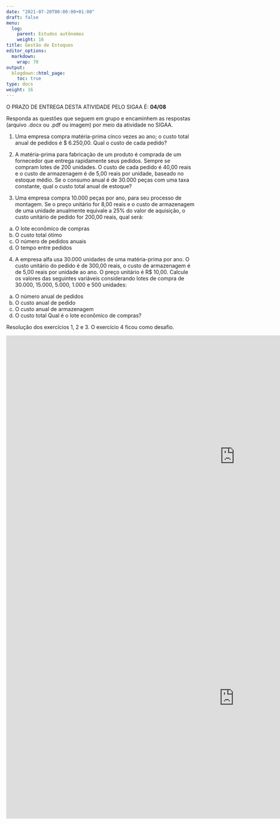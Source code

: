 ---
date: "2021-07-20T00:00:00+01:00"
draft: false
menu:
  log:
    parent: Estudos autônomos
    weight: 16
title: Gestão de Estoques
editor_options: 
  markdown: 
    wrap: 70
output: 
  blogdown::html_page:
    toc: true
type: docs
weight: 16
---

O PRAZO DE ENTREGA DESTA ATIVIDADE PELO SIGAA É: **04/08**

Responda as questões que seguem em grupo e encaminhem as respostas
(arquivo .docx ou .pdf ou imagem) por meio da atividade no SIGAA.

1.  Uma empresa compra matéria-prima cinco vezes ao ano; o custo total
    anual de pedidos é \$ 6.250,00. Qual o custo de cada pedido?

2.  A matéria-prima para fabricação de um produto é comprada de um
    fornecedor que entrega rapidamente seus pedidos. Sempre se compram
    lotes de 200 unidades. O custo de cada pedido é 40,00 reais e o
    custo de armazenagem é de 5,00 reais por unidade, baseado no
    estoque médio. Se o consumo anual é de 30.000 peças com uma taxa
    constante, qual o custo total anual de estoque?

3.  Uma empresa compra 10.000 peças por ano, para seu processo de
    montagem. Se o preço unitário for 8,00 reais e o custo de
    armazenagem de uma unidade anualmente equivale a 25% do valor de
    aquisição, o custo unitário de pedido for 200,00 reais, qual será:

```{=html}
<!-- -->
```
a.  O lote econômico de compras
b.  O custo total ótimo
c.  O número de pedidos anuais
d.  O tempo entre pedidos

```{=html}
<!-- -->
```
4.  A empresa alfa usa 30.000 unidades de uma matéria-prima por ano. O
    custo unitário do pedido é de 300,00 reais, o custo de armazenagem
    é de 5,00 reais por unidade ao ano. O preço unitário é R\$ 10,00.
    Calcule os valores das seguintes variáveis considerando lotes de
    compra de 30.000, 15.000, 5.000, 1.000 e 500 unidades:

```{=html}
<!-- -->
```
a.  O número anual de pedidos
b.  O custo anual de pedido
c.  O custo anual de armazenagem
d.  O custo total Qual é o lote econômico de compras?


Resolução dos exercícios 1, 2 e 3. O exercício 4 ficou como desafio. 

<iframe width="1221" height="645" src="https://www.youtube.com/embed/FbFBSDTM5Pc" title="YouTube video player" frameborder="0" allow="accelerometer; autoplay; clipboard-write; encrypted-media; gyroscope; picture-in-picture" allowfullscreen></iframe>

<iframe width="1218" height="645" src="https://www.youtube.com/embed/dd1Zob4Vrec" title="YouTube video player" frameborder="0" allow="accelerometer; autoplay; clipboard-write; encrypted-media; gyroscope; picture-in-picture" allowfullscreen></iframe>



